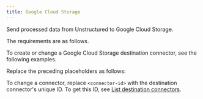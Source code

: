 ```yaml
---
title: Google Cloud Storage
---
```


Send processed data from Unstructured to Google Cloud Storage.

The requirements are as follows.


<GCSPrerequisites />

To create or change a Google Cloud Storage destination connector, see the following examples.


<CodeGroup>
    <GCSSDK />
    <GCSAPIRESTCreate />
    <GCSAPIRESTChange />
</CodeGroup>

Replace the preceding placeholders as follows:


<GCSAPIPlaceholders />

To change a connector, replace `<connector-id>` with the destination connector's unique ID. 
To get this ID, see [List destination connectors](/platform-api/api/overview#list-destination-connectors).